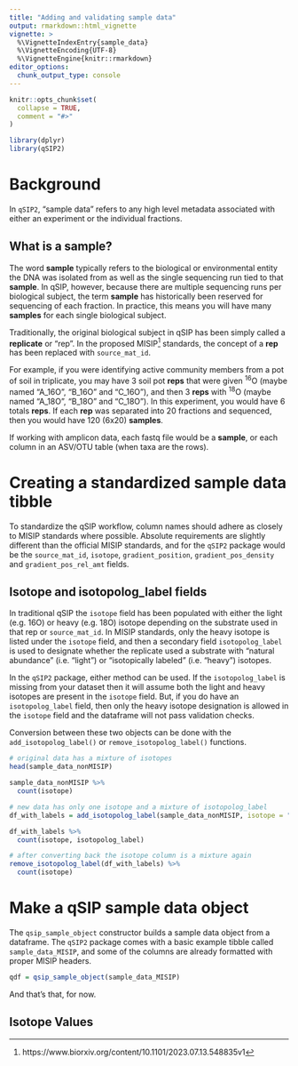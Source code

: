 ```yaml
---
title: "Adding and validating sample data"
output: rmarkdown::html_vignette
vignette: >
  %\VignetteIndexEntry{sample_data}
  %\VignetteEncoding{UTF-8}
  %\VignetteEngine{knitr::rmarkdown}
editor_options: 
  chunk_output_type: console
---
```


```r
knitr::opts_chunk$set(
  collapse = TRUE,
  comment = "#>"
)
```

```r
library(dplyr)
library(qSIP2)
```

# Background

In `qSIP2`, "sample data" refers to any high level metadata associated with either an experiment or the individual fractions.

## What is a sample?

The word **sample** typically refers to the biological or environmental entity the DNA was isolated from as well as the single sequencing run tied to that **sample**. In qSIP, however, because there are multiple sequencing runs per biological subject, the term **sample** has historically been reserved for sequencing of each fraction. In practice, this means you will have many **samples** for each single biological subject.

Traditionally, the original biological subject in qSIP has been simply called a **replicate** or "rep". In the proposed MISIP^[https://www.biorxiv.org/content/10.1101/2023.07.13.548835v1] standards, the concept of a **rep** has been replaced with `source_mat_id`.

For example, if you were identifying active community members from a pot of soil in triplicate, you may have 3 soil pot **reps** that were given <sup>16</sup>O (maybe named "A_16O", "B_16O" and "C_16O"), and then 3 **reps** with <sup>18</sup>O (maybe named "A_18O", "B_18O" and "C_18O"). In this experiment, you would have 6 totals **reps**. If each **rep** was separated into 20 fractions and sequenced, then you would have 120 (6x20) **samples**.

If working with amplicon data, each fastq file would be a **sample**, or each column in an ASV/OTU table (when taxa are the rows).

# Creating a standardized sample data tibble

To standardize the qSIP workflow, column names should adhere as closely to MISIP standards where possible. Absolute requirements are slightly different than the official MISIP standards, and for the `qSIP2` package would be the `source_mat_id`, `isotope`, `gradient_position`, `gradient_pos_density` and `gradient_pos_rel_amt` fields.

## Isotope and isotopolog_label fields

In traditional qSIP the `isotope` field has been populated with either the light (e.g. 16O) or heavy (e.g. 18O) isotope depending on the substrate used in that rep or `source_mat_id`. In MISIP standards, only the heavy isotope is listed under the `isotope` field, and then a secondary field `isotopolog_label` is used to designate whether the replicate used a substrate with "natural abundance" (i.e. "light") or "isotopically labeled" (i.e. "heavy") isotopes.

In the `qSIP2` package, either method can be used. If the `isotopolog_label` is missing from your dataset then it will assume both the light and heavy isotopes are present in the `isotope` field. But, if you do have an `isotopolog_label` field, then only the heavy isotope designation is allowed in the `isotope` field and the dataframe will not pass validation checks. 

Conversion between these two objects can be done with the `add_isotopolog_label()` or `remove_isotopolog_label()` functions.

```r
# original data has a mixture of isotopes
head(sample_data_nonMISIP)

sample_data_nonMISIP %>%
  count(isotope)

# new data has only one isotope and a mixture of isotopolog_label 
df_with_labels = add_isotopolog_label(sample_data_nonMISIP, isotope = "isotope") 

df_with_labels %>%
  count(isotope, isotopolog_label)

# after converting back the isotope column is a mixture again
remove_isotopolog_label(df_with_labels) %>%
  count(isotope)
```



# Make a qSIP sample data object

The `qsip_sample_object` constructor builds a sample data object from a dataframe. The `qSIP2` package comes with a basic example tibble called `sample_data_MISIP`, and some of the columns are already formatted with proper MISIP headers.

```r

qdf = qsip_sample_object(sample_data_MISIP)
```

And that's that, for now.

## Isotope Values


